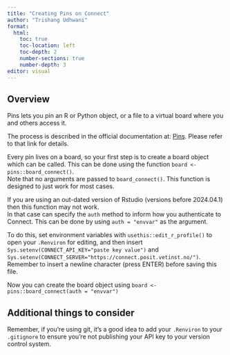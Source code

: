 ```yaml
---
title: "Creating Pins on Connect"
author: "Trishang Udhwani"
format:
  html:
    toc: true
    toc-location: left
    toc-depth: 2
    number-sections: true
    number-depth: 3
editor: visual
---
```


## Overview

Pins lets you pin an R or Python object, or a file to a virtual board where you and others access it.

The process is described in the official documentation at: [Pins](https://docs.posit.co/connect/how-to/pins/). Please refer to that link for details.

Every pin lives on a board, so your first step is to create a board object which can be called. This can be done using the function `board <- pins::board_connect()`.\
Note that no arguments are passed to `board_connect()`. This function is designed to just work for most cases.

::: callout-note
If you are using an out-dated version of Rstudio (versions before 2024.04.1) then this function may not work.\
In that case can specify the `auth` method to inform how you authenticate to Connect. This can be done by using `auth = "envvar"` as the argument.

To do this, set environment variables with `usethis::edit_r_profile()` to open your `.Renviron` for editing, and then insert `Sys.setenv(CONNECT_API_KEY="paste key value")` and `Sys.setenv(CONNECT_SERVER="https://connect.posit.vetinst.no/")`. Remember to insert a newline character (press ENTER) before saving this file.

Now you can create the board object using `board <- pins::board_connect(auth = "envvar")`
:::

## Additional things to consider

Remember, if you’re using git, it’s a good idea to add your `.Renviron` to your `.gitignore` to ensure you’re not publishing your API key to your version control system.
